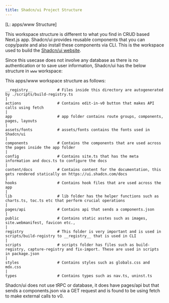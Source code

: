 ```yaml
---
title: Shadcn/ui Project Structure
---
```


[L: apps/www Structure]

This workspace structure is different to what you find in CRUD based Next.js app. Shadcn/ui provides 
reusable components that you can copy/paste and also install these components via CLI. This is the 
workspace used to build the [Shadcn/ui website](https://ui.shadcn.com/).

Since this usecase does not involve any database as there is no authentication or to save user information, 
Shadcn/ui has the below structure in `www` workspace:

This apps/www workspace structure as follows:

```
__registry__           # Files inside this directory are autogenerated by ./scripts/build-registry.ts
|
actions                # Contains edit-in-v0 button that makes API calls using fetch
|
app                    # app folder contains route groups, components, pages, layouts 
|
assets/fonts           # assets/fonts contains the fonts used in Shadcn/ui
| 
components             # Contains the components that are used across the pages inside the app folder
|
config                 # Contains site.ts that has the meta information and docs.ts to configure the docs
|
content/docs           # Contains content for the documentation, this gets rendered statically on https://ui.shadcn.com/docs
|
hooks                  # Contains hook files that are used across the app
|
lib                    # lib folder has the helper functions such as charts.ts, toc.ts etc that perform crucial operations
|
pages/api              # Contains api that sends a components.json
|
public                 # Contains static asstes such as images, site.webmanifest, favicon etc.,
|
registry               # This folder is very important and is used in scripts/build-registry to __registry__ that is used in CLI
|
scripts                # scripts folder has files such as build-registry, capture-registry and fix-import. These are used in scripts in package.json
|
styles                 # Contains styles such as globals.css and mdx.css 
|
types                  # Contains types such as nav.ts, uninst.ts
```

Shadcn/ui does not use tRPC or database, it does have pages/api but that sends a components.json via 
a GET request and is found to be using fetch to make external calls to v0.
